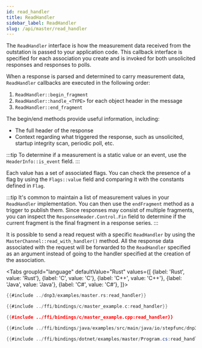 ```yaml
---
id: read_handler
title: ReadHandler
sidebar_label: ReadHandler
slug: /api/master/read_handler
---
```



The `ReadHandler` interface is how the measurement data received from the outstation is passed to your application code. This callback interface is specified
for each association you create and is invoked for both unsolicited responses and responses to polls.

When a response is parsed and determined to carry measurement data, `ReadHandler` callbacks are executed in the following order:

1. `ReadHandler::begin_fragment`
2. `ReadHandler::handle_<TYPE>` for each object header in the message
3. `ReadHandler::end_fragment`

The begin/end methods provide useful information, including:

* The full header of the response
* Context regarding what triggered the response, such as unsolicited, startup integrity scan, periodic poll, etc.

:::tip
To determine if a measurement is a static value or an event, use the `HeaderInfo::is_event` field.
:::

Each value has a set of associated flags. You can check the presence of a flag by using the `Flags::value` field and comparing
it with the constants defined in `Flag`.

:::tip
It's common to maintain a list of measurement values in your `ReadHandler` implementation. You can then use the `endFragment` method as a trigger to publish them.
Since responses may consist of multiple fragments, you can inspect the `ResponseHeader.Control.Fin` field to determine if the current fragment is the final fragment
in a response series.
:::

It is possible to send a read request with a specific `ReadHandler` by using the `MasterChannel::read_with_handler()` method.
All the response data associated with the request will be forwarded to the `ReadHandler` specified as an argument instead of
going to the handler specified at the creation of the association.

<Tabs
groupId="language"
defaultValue="Rust"
values={[
{label: 'Rust', value: 'Rust'},
{label: 'C', value: 'C'},
{label: 'C++', value: 'C++'},
{label: 'Java', value: 'Java'},
{label: 'C#', value: 'C#'},
]}>
<TabItem value="Rust">

```rust
{{#include ../dnp3/examples/master.rs:read_handler}}
```

</TabItem>
<TabItem value="C">

```c
{{#include ../ffi/bindings/c/master_example.c:read_handler}}
```

</TabItem>
<TabItem value="C++">

```cpp
{{#include ../ffi/bindings/c/master_example.cpp:read_handler}}
```

</TabItem>
<TabItem value="Java">

```java
{{#include ../ffi/bindings/java/examples/src/main/java/io/stepfunc/dnp3/examples/MasterExample.java:read_handler}}
```

</TabItem>
<TabItem value="C#">

```csharp
{{#include ../ffi/bindings/dotnet/examples/master/Program.cs:read_handler}}
```

</TabItem>
</Tabs>
